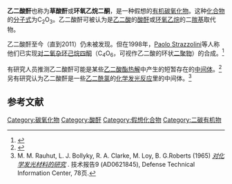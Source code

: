 {{Chembox
| verifiedrevid = 400838564
| ImageFile = Oxalic-anhydride-2D.png
| ImageSize = 150px
| IUPACName = 
| OtherNames = 草酸酐、环氧乙烷二酮
|Section1={{Chembox Identifiers
| ChemSpiderID_Ref = {{chemspidercite|correct|chemspider}}
| ChemSpiderID = 13693079
| InChI = 1/C2O3/c3-1-2(4)5-1
| InChIKey = PFPYHYZFFJJQFD-UHFFFAOYAE
| StdInChI_Ref = {{stdinchicite|correct|chemspider}}
| StdInChI = 1S/C2O3/c3-1-2(4)5-1
| StdInChIKey_Ref = {{stdinchicite|correct|chemspider}}
| StdInChIKey = PFPYHYZFFJJQFD-UHFFFAOYSA-N
| CASNo_Ref = {{cascite|correct|??}}
| CASNo = 308818-63-5
| PubChem = 
| SMILES = O=C1OC1=O
}}
|Section2 = {{Chembox Properties
| Formula = C<sub>2</sub>O<sub>3</sub>
| MolarMass = 72.0196 g mol<sup>-1</sup>
| Appearance = 
| Density = 
| MeltingPt = 
| BoilingPt = 
| Solubility = }}
| Section3 = {{Chembox Hazards
| MainHazards = 
| FlashPt = 
| Autoignition = }}
}}

'''乙二酸酐'''也称为'''草酸酐'''或'''环氧乙烷二酮'''，是一种假想的[[有机物|有机]][[碳氧化物|碳氧化物]]。这种[[化合物|化合物]]的[[分子式|分子式]]为C<sub>2</sub>O<sub>3</sub>。乙二酸酐可被认为是[[乙二酸|乙二酸]]的[[酸酐|酸酐]]或[[环氧乙烷|环氧乙烷]]的二[[羰基|羰基]]取代物。

乙二酸酐至今（直到2011）仍未被发现。但在1998年，[[Paolo_Strazzolini|Paolo Strazzolini]]等人称他们已实现[[对二氧杂环己烷四酮|对二氧杂环己烷四酮]]（C<sub>4</sub>O<sub>6</sub>，可视作乙二酸的环状[[二聚物|二聚物]]）的合成。<ref>{{Cite journal|title=The reaction between ethanedioyl (oxalyl) dihalides and Ag2C2O4: a route to Staudinger’s elusive ethanedioic (oxalic) acid anhydride|url=http://xlink.rsc.org/?DOI=a803430c|last=Strazzolini|first=Paolo|last2=Gambi|first2=Alberto|date=1998|journal=Journal of the Chemical Society, Perkin Transactions 1|issue=16|doi=10.1039/a803430c|pages=2553–2558|last3=Giumanini|first3=Angelo G.|last4=Vancik|first4=Hrvoj}}</ref>

有研究人员推测乙二酸酐可能是某些[[乙二酸酯|乙二酸酯]][[热解|热解]]中产生的短暂存在的[[中间体|中间体]]。<ref>{{Cite journal|title=Mixed ligand complexes of Cu(II)-2-(2-pyridyl)-benzimidazole and aliphatic or aromatic dicarboxylic acids: Synthesis, characterization and biological activity|url=https://linkinghub.elsevier.com/retrieve/pii/S1386142507000327|last=El-Sherif|first=Ahmed A.|last2=Jeragh|first2=Bakir J.A.|date=2007-11|journal=Spectrochimica Acta Part A: Molecular and Biomolecular Spectroscopy|issue=3|doi=10.1016/j.saa.2006.12.073|volume=68|pages=877–882|language=en|pmid=17320475|access-date=2022-03-02|archive-date=2019-05-14|archive-url=https://web.archive.org/web/20190514171937/https://linkinghub.elsevier.com/retrieve/pii/S1386142507000327}}</ref>另有研究认为乙二酸酐是一些[[乙二酰氯|乙二酰氯]]的[[化学发光|化学发光]][[化学反应|反应]]里的中间体。<ref name=rauhut>M. M. Rauhut, L. J. Bollyky, R. A. Clarke, M. Loy, B. G.Roberts (1965) ''[http://oai.dtic.mil/oai/oai?verb=getRecord&metadataPrefix=html&identifier=AD0621845 对化学发光材料的研究] {{Wayback|url=http://oai.dtic.mil/oai/oai?verb=getRecord&metadataPrefix=html&identifier=AD0621845|date=20120327064218}}''.  技术报告9 (AD0621845), Defense Technical Information Center, 78页.</ref>

==参考文献==
{{Reflist}}

{{碳氧化物}}

[[Category:碳氧化物|Category:碳氧化物]]
[[Category:酸酐|Category:酸酐]]
[[Category:假想化合物|Category:假想化合物]]
[[Category:二碳有机物|Category:二碳有机物]]
